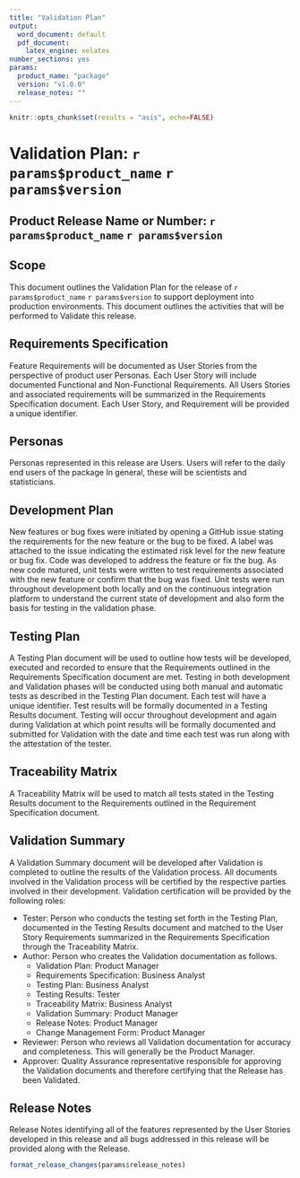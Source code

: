 ```yaml
---
title: "Validation Plan"
output:
  word_document: default
  pdf_document:
    latex_engine: xelatex
number_sections: yes
params:
  product_name: "package"
  version: "v1.0.0"
  release_notes: ""
---
```


```r
knitr::opts_chunk$set(results = "asis", echo=FALSE)
```

# Validation Plan: `r params$product_name` `r params$version`

## Product Release Name or Number: `r params$product_name` `r params$version`

## Scope
This document outlines the Validation Plan for the release of `r params$product_name` `r params$version` to support deployment into production environments.  This document outlines the activities that will be performed to Validate this release.


## Requirements Specification
Feature Requirements will be documented as User Stories from the perspective of product user Personas. Each User Story will include documented Functional and Non-Functional Requirements. All Users Stories and associated requirements will be summarized in the Requirements Specification document. Each User Story, and Requirement will be provided a unique identifier. 


## Personas
Personas represented in this release are Users. Users will refer to the daily end users of the package In general, these will be scientists and statisticians. 

## Development Plan
New features or bug fixes were initiated by opening a GitHub issue stating the requirements for the new feature or the bug to be fixed.  A label was attached to the issue indicating the estimated risk level for the new feature or bug fix. Code was developed to address the feature or fix the bug.  As new code matured, unit tests were written to test requirements associated with the new feature or confirm that the bug was fixed.  Unit tests were run throughout development both locally and on the continuous integration platform to understand the current state of development and also form the basis for testing in the validation phase. 


## Testing Plan
A Testing Plan document will be used to outline how tests will be developed, executed and recorded to ensure that the Requirements outlined in the Requirements Specification document are met. Testing in both development and Validation phases will be conducted using both manual and automatic tests as described in the Testing Plan document. Each test will have a unique identifier. Test results will be formally documented in a Testing Results document. Testing will occur throughout development and again during Validation at which point results will be formally documented and submitted for Validation with the date and time each test was run along with the attestation of the tester.


## Traceability Matrix
A Traceability Matrix will be used to match all tests stated in the Testing Results document to the Requirements outlined in the Requirement Specification document.


## Validation Summary
A Validation Summary document will be developed after Validation is completed to outline the results of the Validation process. All documents involved in the Validation process will be certified by the respective parties involved in their development. Validation certification will be provided by the following roles:

* Tester: Person who conducts the testing set forth in the Testing Plan, documented in the Testing Results document and matched to the User Story Requirements summarized in the Requirements Specification through the Traceability Matrix. 
* Author: Person who creates the Validation documentation as follows.
    + Validation Plan: Product Manager
    + Requirements Specification: Business Analyst
    + Testing Plan: Business Analyst
    + Testing Results: Tester
    + Traceability Matrix: Business Analyst
    + Validation Summary: Product Manager
    + Release Notes: Product Manager
    + Change Management Form: Product Manager
* Reviewer: Person who reviews all Validation documentation for accuracy and completeness. This will generally be the Product Manager.
* Approver: Quality Assurance representative responsible for approving the Validation documents and therefore certifying that the Release has been Validated. 


## Release Notes
Release Notes identifying all of the features represented by the User Stories developed in this release and all bugs addressed in this release will be provided along with the Release.

```r
format_release_changes(params$release_notes)
```


<!-- ## To add:  -->
<!-- User Stories -->
<!-- {Story Category/Epic} -->
<!-- As a {Role}, I want {Functionality} -->

<!-- Bug Addressed -->
<!-- {Insert Bug description} -->


